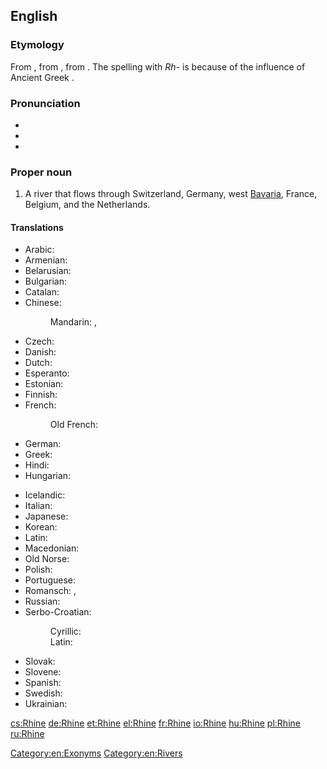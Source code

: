 ==English==
{{wikipedia}}

===Etymology===
From {{etyl|ang}} {{term|Rin|Rīn|lang=ang}}, from {{etyl|gem-pro|en}} {{recons|Rīnaz|lang=gem-pro}}, from {{etyl|cel}}. The spelling with ''Rh-'' is because of the influence of Ancient Greek {{term|Ῥῆνος|tr=Rhēnos|lang=grc}}.

===Pronunciation===
* {{IPA|/raɪn/}}
* {{audio|en-us-Rhine.ogg|Audio (US)}}
* {{rhymes|aɪn}}

===Proper noun===
{{en-proper noun|head=the Rhine}}

# A river that flows through Switzerland, Germany, west [[Bavaria]], France, Belgium, and the Netherlands.

====Translations====
{{trans-top|river that flows through Europe}}
* Arabic: {{t-|ar|نهر الراين|m|tr=nahr al-rayn|sc=Arab}}
* Armenian: {{t-|hy|Հռենոս|tr=Hṙenos}}
* Belarusian: {{t-|be|Рэйн|m|tr=Rejn|sc=Cyrl}}
* Bulgarian: {{t-|bg|Рейн|m|tr=Rejn|sc=Cyrl}}
* Catalan: {{t-|ca|Rin|m}}
* Chinese:
*: Mandarin: {{t|cmn|萊茵河|sc=Hani}}, {{t|cmn|莱茵河|tr=Láiyīn hé|sc=Hani}}
* Czech: {{t-|cs|Rýn|m}}
* Danish: {{t-|da|Rhinen}}
* Dutch: {{t+|nl|Rijn|m}}
* Esperanto: {{t-|eo|Rejno}}
* Estonian: {{t-|et|Rein}}
* Finnish: {{t+|fi|Rein}}
* French: {{t+|fr|Rhin|m}}
*: Old French: {{tø|fro|Rin|m}}
* German: {{t+|de|Rhein|m}}
* Greek: {{t+|el|Ρήνος|m|tr=Rínos|sc=Grek}}
* Hindi: {{t-|hi|राइन|tr=rā'in|sc=Deva}}
* Hungarian: {{t+|hu|Rajna}}
{{trans-mid}}
* Icelandic: {{t+|is|Rín|f}}
* Italian: {{t-|it|Reno|m}}
* Japanese: {{t-|ja|ライン川|tr=Rain-gawa|sc=Jpan}}
* Korean: {{t-|ko|라인 강|tr=Rain gang|sc=Kore}}
* Latin: {{t+|la|Rhenus}}
* Macedonian: {{t-|mk|Рајна|f|tr=Rájna}}
* Old Norse: {{tø|non|Rín|f}}
* Polish: {{t+|pl|Ren|m}}
* Portuguese: {{t+|pt|Reno|m}}
* Romansch: {{t-|rm|Rain|m}}, {{t-|rm|Rein|m}}
* Russian: {{t-|ru|Рейн|m|tr=Rejn|sc=Cyrl}}
* Serbo-Croatian:
*: Cyrillic: {{t-|sh|Рајна|f|sc=Cyrl}}
*: Latin: {{t-|sh|Rajna|f}}
* Slovak: {{t-|sk|Rýn}}
* Slovene: {{t+|sl|Ren|m}}
* Spanish: {{t-|es|Rin|m}}
* Swedish: {{t+|sv|Rhen}}
* Ukrainian: {{t-|uk|Рейн|m|tr=Rejn|sc=Cyrl}}
{{trans-bottom}}

[[Category:en:Exonyms]]
[[Category:en:Rivers]]

[[cs:Rhine]]
[[de:Rhine]]
[[et:Rhine]]
[[el:Rhine]]
[[fr:Rhine]]
[[io:Rhine]]
[[hu:Rhine]]
[[pl:Rhine]]
[[ru:Rhine]]